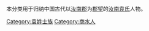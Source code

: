{{Catnav|頁面分類|历史|歷史學|系譜學|漢族姓氏|袁姓}}
{{Catnav|頁面分類|人文學科|歷史學|系譜學|漢族姓氏|袁姓}}
{{Catnav|頁面分類|人类学|文化人类学|家世與傳承|系譜學|漢族姓氏|袁姓}}

本分类用于归纳中国古代以[[汝南郡|汝南郡]]为[[郡望|郡望]]的[[汝南袁氏|汝南袁氏]]人物。

[[Category:袁姓士族|Category:袁姓士族]]
[[Category:商水人|Category:商水人]]